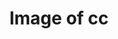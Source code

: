 ---
title: Image of cc
image: imgs/wod5.jpg
imagealt: Image of cc
description: This is just a test post
filter: ["wod2024"]
---